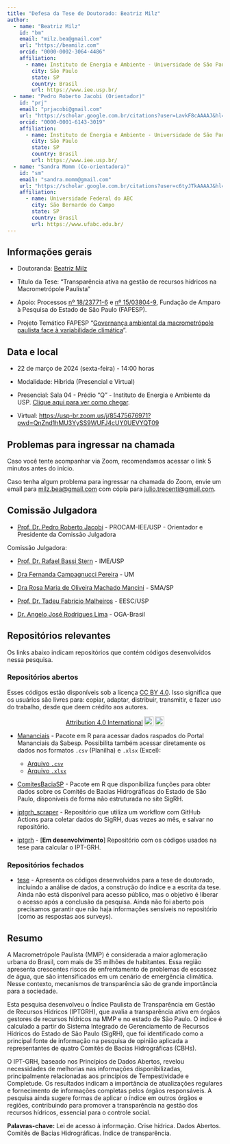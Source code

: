 ```yaml
---
title: "Defesa da Tese de Doutorado: Beatriz Milz"
author:
  - name: "Beatriz Milz"
    id: "bm"
    email: "milz.bea@gmail.com"
    url: "https://beamilz.com"
    orcid: "0000-0002-3064-4486"
    affiliation:
      - name: Instituto de Energia e Ambiente - Universidade de São Paulo
        city: São Paulo
        state: SP
        country: Brasil
        url: https://www.iee.usp.br/
  - name: "Pedro Roberto Jacobi (Orientador)"
    id: "prj"
    email: "prjacobi@gmail.com"
    url: "https://scholar.google.com.br/citations?user=LavkF8cAAAAJ&hl=pt-BR"
    orcid: "0000-0001-6143-3019"
    affiliation:
      - name: Instituto de Energia e Ambiente - Universidade de São Paulo
        city: São Paulo
        state: SP
        country: Brasil
        url: https://www.iee.usp.br/
  - name: "Sandra Momm (Co-orientadora)"
    id: "sm"
    email: "sandra.momm@gmail.com"
    url: "https://scholar.google.com.br/citations?user=c6tyJTkAAAAJ&hl=pt-BR"
    affiliation:
      - name: Universidade Federal do ABC
        city: São Bernardo do Campo
        state: SP
        country: Brasil
        url: https://www.ufabc.edu.br/
---
```


## Informações gerais

-   Doutoranda: [Beatriz Milz](http://lattes.cnpq.br/5150665880581477)

-   Título da Tese: "Transparência ativa na gestão de recursos hídricos na Macrometrópole Paulista"

-   Apoio: Processos [nº 18/23771-6](https://bv.fapesp.br/pt/bolsas/185176/transparencia-ativa-na-gestao-de-recursos-hidricos-na-macrometropole-paulista-utilizando-o-metodo-in/) e [nº 15/03804-9](https://bv.fapesp.br/pt/auxilios/97000/governanca-ambiental-da-macrometropole-paulista-face-a-variabilidade-climatica/?q=15/03804-9), Fundação de Amparo à Pesquisa do Estado de São Paulo (FAPESP).

-   Projeto Temático FAPESP "[Governança ambiental da macrometrópole paulista face à variabilidade climática](https://bv.fapesp.br/pt/auxilios/97000/governanca-ambiental-da-macrometropole-paulista-face-a-variabilidade-climatica/?q=15/03804-9)".

## Data e local

-   22 de março de 2024 (sexta-feira) - 14:00 horas

-   Modalidade: Híbrida (Presencial e Virtual)

-   Presencial: Sala 04 - Prédio "Q" - Instituto de Energia e Ambiente da USP. [Clique aqui para ver como chegar](iee.qmd).

-   Virtual: <https://usp-br.zoom.us/j/85475676971?pwd=QnZnd1hMU3YySS9WUFJ4cUY0UEVYQT09>

::: {.callout-warning}
## Problemas para ingressar na chamada

Caso você tente acompanhar via Zoom, recomendamos acessar o link 5 minutos antes do início. 

Caso tenha algum problema para ingressar na chamada do Zoom, envie um email para [milz.bea@gmail.com](mailto:milz.bea@gmail.com) com cópia para [julio.trecenti@gmail.com](mailto:julio.trecenti@gmail.com).
:::


## Comissão Julgadora

-   [Prof. Dr. Pedro Roberto Jacobi](http://lattes.cnpq.br/6799067928413168) - PROCAM-IEE/USP - Orientador e Presidente da Comissão Julgadora

Comissão Julgadora:

-   [Prof. Dr. Rafael Bassi Stern](http://lattes.cnpq.br/7846211197320014) - IME/USP

-   [Dra Fernanda Campagnucci Pereira](http://lattes.cnpq.br/4102081175865187) - UM

-   [Dra Rosa Maria de Oliveira Machado Mancini](http://lattes.cnpq.br/6112881558161278) - SMA/SP

-   [Prof. Dr. Tadeu Fabrício Malheiros](http://lattes.cnpq.br/4422237568128846) - EESC/USP

-   [Dr. Angelo José Rodrigues Lima](http://lattes.cnpq.br/5134353392384168) - OGA-Brasil

## Repositórios relevantes

Os links abaixo indicam repositórios que contém códigos desenvolvidos nessa pesquisa.

### Repositórios abertos

Esses códigos estão disponíveis sob a licença [CC BY 4.0](http://creativecommons.org/licenses/by/4.0/). Isso significa que os usuários são livres para: copiar, adaptar, distribuir, transmitir, e fazer uso do trabalho, desde que deem crédito aos autores.

<center>

<p xmlns:cc="http://creativecommons.org/ns#">

<a href="http://creativecommons.org/licenses/by/4.0/?ref=chooser-v1" target="_blank" rel="license noopener noreferrer" style="display:inline-block;">Attribution 4.0 International<img src="https://mirrors.creativecommons.org/presskit/icons/cc.svg?ref=chooser-v1" style="height:22px!important;margin-left:3px;vertical-align:text-bottom;"/><img src="https://mirrors.creativecommons.org/presskit/icons/by.svg?ref=chooser-v1" style="height:22px!important;margin-left:3px;vertical-align:text-bottom;"/></a>

</center>

-   [Mananciais](https://beatrizmilz.github.io/mananciais/) - Pacote em R para acessar dados raspados do Portal Mananciais da Sabesp. Possibilita também acessar diretamente os dados nos formatos `.csv` (Planilha) e `.xlsx` (Excel):

    -   [Arquivo `.csv`](https://github.com/beatrizmilz/mananciais/raw/master/inst/extdata/mananciais.csv)
    -   [Arquivo `.xlsx`](https://github.com/beatrizmilz/mananciais/blob/master/inst/extdata/mananciais.xlsx?raw=true)

-   [ComitesBaciaSP](https://beatrizmilz.github.io/ComitesBaciaSP/index.html) - Pacote em R que disponibiliza funções para obter dados sobre os Comitês de Bacias Hidrográficas do Estado de São Paulo, disponíveis de forma não estruturada no site SigRH.

-   [iptgrh_scraper](https://github.com/beatrizmilz/iptgrh_scraper) - Repositório que utiliza um workflow com GitHub Actions para coletar dados do SigRH, duas vezes ao mês, e salvar no repositório.

-   [iptgrh](https://github.com/beatrizmilz/iptgrh) - \[**Em desenvolvimento**\] Repositório com os códigos usados na tese para calcular o IPT-GRH.

### Repositórios fechados

-   [tese](https://github.com/beatrizmilz/tese) - Apresenta os códigos desenvolvidos para a tese de doutorado, incluindo a análise de dados, a construção do índice e a escrita da tese. Ainda não está disponível para acesso público, mas o objetivo é liberar o acesso após a conclusão da pesquisa. Ainda não foi aberto pois precisamos garantir que não haja informações sensíveis no repositório (como as respostas aos surveys).

## Resumo

A Macrometrópole Paulista (MMP) é considerada a maior aglomeração urbana do Brasil, com mais de 35 milhões de habitantes. Essa região apresenta crescentes riscos de enfrentamento de problemas de escassez de água, que são intensificados em um cenário de emergência climática. Nesse contexto, mecanismos de transparência são de grande importância para a sociedade.

Esta pesquisa desenvolveu o Índice Paulista de Transparência em Gestão de Recursos Hídricos (IPTGRH), que avalia a transparência ativa em órgãos gestores de recursos hídricos na MMP e no estado de São Paulo. O índice é calculado a partir do Sistema Integrado de Gerenciamento de Recursos Hídricos do Estado de São Paulo (SigRH), que foi identificado como a principal fonte de informação na pesquisa de opinião aplicada a representantes de quatro Comitês de Bacias Hidrográficas (CBHs).

O IPT-GRH, baseado nos Princípios de Dados Abertos, revelou necessidades de melhorias nas informações disponibilizadas, principalmente relacionadas aos princípios de Tempestividade e Completude. Os resultados indicam a importância de atualizações regulares e fornecimento de informações completas pelos órgãos responsáveis. A pesquisa ainda sugere formas de aplicar o índice em outros órgãos e regiões, contribuindo para promover a transparência na gestão dos recursos hídricos, essencial para o controle social.

**Palavras-chave:** Lei de acesso à informação. Crise hídrica. Dados Abertos. Comitês de Bacias Hidrográficas. Índice de transparência.
